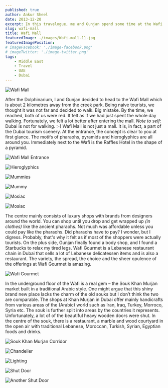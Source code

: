```yaml
---
published: true
author: Ankur Sheel
date: 2013-12-20
excerpt: In this travelogue, me and Gunjan spend some time at the Wafi Mall in Dubai.
slug: wafi-mall
title: Wafi Mall
featuredImage: ./images/Wafi-mall-11.jpg
featuredImagePosition:
# imageFacebook: './image-facebook.png'
# imageTwitter: './image-twitter.png'
tags:
    - Middle East
    - Travel
    - UAE
    - Dubai
---
```


![Wafi Mall](./images/Wafi-mall-2.jpg)

After the Dolphinarium, I and Gunjan decided to head to the Wafi Mall which is about 2 kilometres away from the creek
park. Being naive tourists, we thought it was not far and decided to walk. Big mistake. By the time, we reached, both of
us were red. It felt as if we had just spent the whole day walking. Fortunately, we felt a lot better after entering the
mall. _Note to self:_ Dubai is not for walking. :-) Wafi Mall is not just a mall. It is, in fact, a part of the Dubai
tourism scenery. At the entrance, the concept is clear to you at first glance. The motifs of pharaohs, pyramids and
hieroglyphics are all around you. Immediately next to the Wafi is the Raffles Hotel in the shape of a pyramid.

![Wafi Mall Entrance](./images/Wafi-mall-4.jpg)

![Hieroglyphics](./images/Wafi-mall-3.jpg)

![Mummies](./images/Wafi-mall-2.jpg)

![Mummy](./images//Wafi-mall-6.jpg)

![Mosiac](./images/Wafi-mall-7.jpg)

![Mosiac](./images/Wafi-mall-8.jpg)

The centre mainly consists of luxury shops with brands from designers around the world. You can shop until you drop and
get wrapped up _(in clothes)_ like the ancient pharaohs. Not much was affordable unless you could pay like the pharaohs.
Did pharaohs have to pay? I wonder, but I digress. Probably, that's why it felt as if most of the shoppers were actually
tourists. On the plus side, Gunjan finally found a body shop, and I found a Starbucks to relax my tired legs. Wafi
Gourmet is a Lebanese restaurant chain in Dubai that sells a lot of Lebanese delicatessen items and is also a
restaurant. The variety, the spread, the choice and the sheer opulence of the offerings at Wafi Gourmet is amazing.

![Wafi Gourmet](./images/Wafi-mall-9.jpg)

In the underground floor of the Wafi is a real gem – the Souk Khan Murjan market built in a traditional Arabic style.
One might argue that this shiny brand new place lacks the charm of the old souks but I don’t think the two are
comparable. The shops at Khan Murjan in Dubai offer mainly handicrafts from various areas of the (Arabic) world such as
Iran, Iraq, Turkey, Morroco, Syria etc. The souk is further split into areas by the countries it represents.
Unfortunately, a lot of of the beautiful heavy wooden doors were shut. In the centre of the souk, there is a restaurant,
a marble and wood courtyard in the open air with traditional Lebanese, Moroccan, Turkish, Syrian, Egyptian foods and
drinks.

![Souk Khan Murjan Corridor](./images/Wafi-mall-11.jpg)

![Chandelier](./images/Wafi-mall-1.jpg)

![Lighting](./images/Wafi-mall-10.jpg)

![Shut Door](./images/Wafi-mall-12.jpg)

![Another Shut Door](./images/Wafi-mall-13.jpg)
